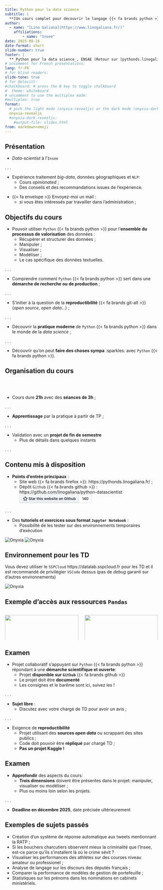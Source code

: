 ```yaml
---
title: Python pour la data science
subtitle: |
  **[Un cours complet pour découvrir le langage {{< fa brands python >}}]{.orange}**
author:   
  - name: "[Lino Galiana](https://www.linogaliana.fr/)"
    affiliations:
        - name: "Insee"
date: 2025-09-16
date-format: short
slide-number: true
footer: |
  **_Python pour la data science_, ENSAE (Retour sur [pythonds.linogaliana.fr](https://pythonds.linogaliana.fr/))**
# uncomment for French presentations:
lang: fr-FR
# for blind readers:
slide-tone: true
# for @olevitt:
#chalkboard: # press the B key to toggle chalkboard
#  theme: whiteboard
# uncomment to use the multiplex mode:
#multiplex: true
format:
  # pick the light mode (onyxia-revealjs) or the dark mode (onyxia-dark-revealjs)
  onyxia-revealjs
  #onyxia-dark-revealjs:
    #output-file: slides.html
from: markdown+emoji
---
```


## Présentation {.smaller}

* [_Data-scientist_ à l'`Insee`](https://www.linogaliana.fr/)

. . .

* Expérience traitement _big-data_, données géographiques et `NLP`:
    + Cours _opinionated_ ;
    + Des conseils et des recommandations issues de l'expérience.


:::{.callout-note}

* {{< fa envelope >}} [Envoyez-moi un mail](mailto: lino.galiana@insee.fr) :
    + si vous êtes intéressés par travailler dans l'administration ;

:::

## Objectifs du cours {.smaller}

* Pouvoir utiliser `Python` {{< fa brands python >}} pour l'[**ensemble du processus de valorisation**]{.orange} des données :
    + Récupérer et structurer des données ;
    + Manipuler ;
    + Visualiser ;
    + Modéliser ;
    + Le cas spécifique des données textuelles.

. . .

* Comprendre comment `Python` {{< fa brands python >}} sert dans une [**démarche de recherche ou de production**]{.orange} ;

. . .

* S'initier à la question de la [**reproductibilité** {{< fa brands git-alt >}}]{.orange} (*open source*, *open data*...) ;

. . .

* Découvrir la [__pratique moderne__]{.orange} de `Python` {{< fa brands python >}} dans le monde de la _data science_ ;

. . .

* Découvrir qu'on peut [__faire des choses sympa__]{.orange} :sparkles: avec `Python` {{< fa brands python >}}. 


## Organisation du cours

<br><br>

* Cours dure [__21h__]{.orange} avec des __séances de 3h__ ;

. . .

* [__Apprentissage__]{.orange} par la pratique à partir de TP ;

. . .


* Validation avec un [__projet de fin de semestre__]{.orange}
    + Plus de détails dans quelques instants

. . .


## Contenu mis à disposition {.smaller}

<style type="text/css">body{margin:0}a{text-decoration:none;outline:0}.widget{display:inline-block;overflow:hidden;font-family:-apple-system,BlinkMacSystemFont,Segoe UI,Helvetica,Arial,sans-serif;font-size:0;line-height:0;white-space:nowrap}.btn,.social-count{position:relative;display:inline-block;display:inline-flex;height:14px;padding:2px 5px;font-size:11px;font-weight:600;line-height:14px;vertical-align:bottom;cursor:pointer;-webkit-user-select:none;-moz-user-select:none;-ms-user-select:none;user-select:none;background-repeat:repeat-x;background-position:-1px -1px;background-size:110% 110%;border:1px solid}.btn{border-radius:.25em}.btn:not(:last-child){border-radius:.25em 0 0 .25em}.social-count{border-left:0;border-radius:0 .25em .25em 0}.widget-lg .btn,.widget-lg .social-count{height:16px;padding:5px 10px;font-size:12px;line-height:16px}.octicon{display:inline-block;vertical-align:text-top;fill:currentColor;overflow:visible}.btn:focus-visible,.social-count:focus-visible{outline:2px solid #0969da;outline-offset:-2px}.btn{color:#24292f;background-color:#ebf0f4;border-color:#ccd1d5;border-color:rgba(27,31,36,.15);background-image:url("data:image/svg+xml,%3csvg xmlns='http://www.w3.org/2000/svg'%3e%3clinearGradient id='o' x2='0' y2='1'%3e%3cstop stop-color='%23f6f8fa'/%3e%3cstop offset='90%25' stop-color='%23ebf0f4'/%3e%3c/linearGradient%3e%3crect width='100%25' height='100%25' fill='url(%23o)'/%3e%3c/svg%3e");background-image:-moz-linear-gradient(top, #f6f8fa, #ebf0f4 90%);background-image:linear-gradient(180deg, #f6f8fa, #ebf0f4 90%);filter:progid:DXImageTransform.Microsoft.Gradient(startColorstr='#FFF6F8FA', endColorstr='#FFEAEFF3')}:root .btn{filter:none}.btn:hover,.btn:focus{background-color:#e9ebef;background-position:0 -0.5em;border-color:#caccd1;border-color:rgba(27,31,36,.15);background-image:url("data:image/svg+xml,%3csvg xmlns='http://www.w3.org/2000/svg'%3e%3clinearGradient id='o' x2='0' y2='1'%3e%3cstop stop-color='%23f3f4f6'/%3e%3cstop offset='90%25' stop-color='%23e9ebef'/%3e%3c/linearGradient%3e%3crect width='100%25' height='100%25' fill='url(%23o)'/%3e%3c/svg%3e");background-image:-moz-linear-gradient(top, #f3f4f6, #e9ebef 90%);background-image:linear-gradient(180deg, #f3f4f6, #e9ebef 90%);filter:progid:DXImageTransform.Microsoft.Gradient(startColorstr='#FFF3F4F6', endColorstr='#FFE8EAEE')}:root .btn:hover,:root .btn:focus{filter:none}.btn:active{background-color:#e5e9ed;border-color:#c7cbcf;border-color:rgba(27,31,36,.15);box-shadow:inset 0 .15em .3em rgba(27,31,36,.15);background-image:none;filter:none}.social-count{color:#24292f;background-color:#fff;border-color:#ddddde;border-color:rgba(27,31,36,.15)}.social-count:hover,.social-count:focus{color:#0969da}.octicon-heart{color:#bf3989}</style>

* __Points d'entrée principaux__ :
    + Site web {{< fa brands firefox >}}: <https://pythonds.linogaliana.fr/> ;
    + Dépôt `Github` {{< fa brands github >}} : <https://github.com/linogaliana/python-datascientist> <div class="widget widget-lg"><a class="btn" href="https://github.com/linogaliana/python-datascientist" rel="noopener" target="_blank" aria-label="Star this website on Github"><svg viewBox="0 0 16 16" width="16" height="16" class="octicon octicon-star" aria-hidden="true"><path fill-rule="evenodd" d="M8 .25a.75.75 0 01.673.418l1.882 3.815 4.21.612a.75.75 0 01.416 1.279l-3.046 2.97.719 4.192a.75.75 0 01-1.088.791L8 12.347l-3.766 1.98a.75.75 0 01-1.088-.79l.72-4.194L.818 6.374a.75.75 0 01.416-1.28l4.21-.611L7.327.668A.75.75 0 018 .25zm0 2.445L6.615 5.5a.75.75 0 01-.564.41l-3.097.45 2.24 2.184a.75.75 0 01.216.664l-.528 3.084 2.769-1.456a.75.75 0 01.698 0l2.77 1.456-.53-3.084a.75.75 0 01.216-.664l2.24-2.183-3.096-.45a.75.75 0 01-.564-.41L8 2.694v.001z"></path></svg>&nbsp;<span>Star this website on Github</span></a><a class="social-count" href="https://github.com/linogaliana/python-datascientist/stargazers" rel="noopener" target="_blank" aria-label="102 stargazers on GitHub">140</a></div>

. . .

* Des __tutoriels et exercices sous format `Jupyter Notebook`__ : 
    + Possibilité de les tester sur des environnements temporaires d'exécution

<a href="https://datalab.sspcloud.fr/launcher/ide/vscode-python?autoLaunch=true&amp;onyxia.friendlyName=%C2%AB02_pandas_intro%C2%BB&amp;init.personalInit=%C2%ABhttps%3A%2F%2Fraw.githubusercontent.com%2Flinogaliana%2Fpython-datascientist%2Fmaster%2Fsspcloud%2Finit-vscode.sh%C2%BB&amp;init.personalInitArgs=%C2%ABmanipulation%2002_pandas_intro%C2%BB&amp;security.allowlist.enabled=false" target="_blank" rel="noopener" data-original-href="https://datalab.sspcloud.fr/launcher/ide/vscode-python?autoLaunch=true&amp;onyxia.friendlyName=%C2%AB02_pandas_intro%C2%BB&amp;init.personalInit=%C2%ABhttps%3A%2F%2Fraw.githubusercontent.com%2Flinogaliana%2Fpython-datascientist%2Fmaster%2Fsspcloud%2Finit-vscode.sh%C2%BB&amp;init.personalInitArgs=%C2%ABmanipulation%2002_pandas_intro%C2%BB&amp;security.allowlist.enabled=false"><img src="https://img.shields.io/badge/SSP%20Cloud-Tester_avec_VSCode-blue?logo=visualstudiocode&amp;logoColor=blue" alt="Onyxia"></a>
<a href="https://datalab.sspcloud.fr/launcher/ide/jupyter-python?autoLaunch=true&amp;onyxia.friendlyName=%C2%AB02_pandas_intro%C2%BB&amp;init.personalInit=%C2%ABhttps%3A%2F%2Fraw.githubusercontent.com%2Flinogaliana%2Fpython-datascientist%2Fmaster%2Fsspcloud%2Finit-jupyter.sh%C2%BB&amp;init.personalInitArgs=%C2%ABmanipulation%2002_pandas_intro%C2%BB&amp;security.allowlist.enabled=false" target="_blank" rel="noopener" data-original-href="https://datalab.sspcloud.fr/launcher/ide/jupyter-python?autoLaunch=true&amp;onyxia.friendlyName=%C2%AB02_pandas_intro%C2%BB&amp;init.personalInit=%C2%ABhttps%3A%2F%2Fraw.githubusercontent.com%2Flinogaliana%2Fpython-datascientist%2Fmaster%2Fsspcloud%2Finit-jupyter.sh%C2%BB&amp;init.personalInitArgs=%C2%ABmanipulation%2002_pandas_intro%C2%BB&amp;security.allowlist.enabled=false"><img src="https://img.shields.io/badge/SSP%20Cloud-Tester_avec_Jupyter-orange?logo=Jupyter&amp;logoColor=orange" alt="Onyxia"></a>

:::{.callout-important}

## Environnement pour les TD

Vous devez utiliser le [`SSPCloud` https://datalab.sspcloud.fr](https://datalab.sspcloud.fr/home) pour les TD et il est recommandé de privilégier `VSCode` dessus  (pas de _debug_ garanti sur d'autres environnements)

<a href="https://datalab.sspcloud.fr/launcher/ide/vscode-python?autoLaunch=true&amp;onyxia.friendlyName=%C2%AB02_pandas_intro%C2%BB&amp;init.personalInit=%C2%ABhttps%3A%2F%2Fraw.githubusercontent.com%2Flinogaliana%2Fpython-datascientist%2Fmaster%2Fsspcloud%2Finit-vscode.sh%C2%BB&amp;init.personalInitArgs=%C2%ABmanipulation%2002_pandas_intro%C2%BB&amp;security.allowlist.enabled=false" target="_blank" rel="noopener" data-original-href="https://datalab.sspcloud.fr/launcher/ide/vscode-python?autoLaunch=true&amp;onyxia.friendlyName=%C2%AB02_pandas_intro%C2%BB&amp;init.personalInit=%C2%ABhttps%3A%2F%2Fraw.githubusercontent.com%2Flinogaliana%2Fpython-datascientist%2Fmaster%2Fsspcloud%2Finit-vscode.sh%C2%BB&amp;init.personalInitArgs=%C2%ABmanipulation%2002_pandas_intro%C2%BB&amp;security.allowlist.enabled=false"><img src="https://img.shields.io/badge/SSP%20Cloud-Tester_avec_VSCode-blue?logo=visualstudiocode&amp;logoColor=blue" alt="Onyxia"></a>

:::

## Exemple d'accès aux ressources `Pandas` 

:::: {.columns}

::: {.column width="50%"}
[![](pandaqr2.png){width=100%}](https://pythonds.linogaliana.fr/content/manipulation/02_pandas_intro.html)


_Par le biais direct du site [pythonds.linogaliana.fr/](https://pythonds.linogaliana.fr/content/manipulation/02_pandas_intro.html)_
:::

::: {.column width="50%"}
[![](onyxia-qrcode4.png){width=100%}](https://www.sspcloud.fr/formation)

_Par le biais du portail de formation du [www.sspcloud.fr/formation/](https://www.sspcloud.fr/formation)_

:::

::::

## Examen {.smaller}

* Projet collaboratif s'appuyant sur `Python` {{< fa brands python >}}
répondant à une [__démarche scientifique et ouverte__]{.orange}:
    + Projet __disponible sur `Github`__ {{< fa brands github >}}
    + Le projet doit être __documenté__ 
    + Les consignes et le barême sont [ici](https://pythonds.linogaliana.fr/content/annexes/evaluation.html), suivez les ! 

. . .

* [__Sujet libre__]{.orange} :
    + Discutez avec votre chargé de TD pour avoir un avis ;

. . .

:::{.callout-important}

* Exigence de [__reproductibilité__]{.orange}
    + Projet utilisant des __sources *open data*__ ou scrappant des sites publics ; 
    + Code doit pouvoir être __répliqué__ par chargé TD ;
    + [__Pas un projet Kaggle !__]{.orange}

:::



## Examen {.smaller}

* __Approfondir__ des aspects du cours: 
    + [__Trois dimensions__]{.orange} doivent être présentes dans le projet: manipuler, visualiser ou modéliser ;
    + Plus ou moins loin selon les projets.

. . .

* **Deadline en décembre 2025**, date précisée ultérieurement

::: {.callout-tip}
## Exemples de sujets passés

+ Création d'un système de réponse automatique aux tweets mentionnant la RATP ;
+ Si les bouchers charcutiers observent mieux la criminalité que l'Insee, est-ce parce qu'ils s'installent là où le crime sévit ?
+ Visualiser les performances des athlètes sur des courses niveau amateur ou professionel ;
+ Analyse de langage sur les discours des députés français ;
+ Comparer la performance de modèles de gestion de portefeuille ;
+ Statistiques sur les prénoms dans les nominations en cabinets ministériels. 
:::

